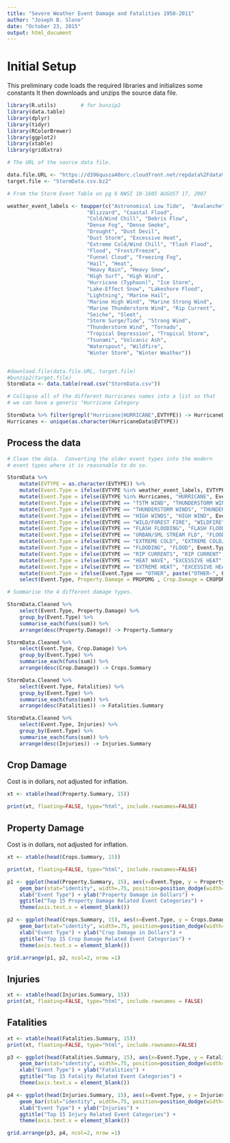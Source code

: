 ```yaml
---
title: "Severe Weather Event Damage and Fatalities 1950-2011"
author: "Joseph B. Slone"
date: "October 23, 2015"
output: html_document
---
```


# Initial Setup

This preliminary code loads the required libraries and initializes some constants It then downloads and unzips the source data file.



```r
library(R.utils)        # for bunzip2
library(data.table)
library(dplyr)
library(tidyr)
library(RColorBrewer)
library(ggplot2)
library(xtable)
library(gridExtra)

# The URL of the source data file.

data.file.URL <- "https://d396qusza40orc.cloudfront.net/repdata%2Fdata%2FStormData.csv.bz2"
target.file <- "StormData.csv.bz2"

# From the Storm Event Table on pg 6 NWSI 10-1605 AUGUST 17, 2007

weather_event_labels <- toupper(c("Astronomical Low Tide",  "Avalanche",
                          "Blizzard", "Coastal Flood",
                          "Cold/Wind Chill", "Debris Flow",
                          "Dense Fog", "Dense Smoke",
                          "Drought", "Dust Devil",
                          "Dust Storm", "Excessive Heat",
                          "Extreme Cold/Wind Chill", "Flash Flood",
                          "Flood", "Frost/Freeze",
                          "Funnel Cloud", "Freezing Fog",
                          "Hail", "Heat",
                          "Heavy Rain", "Heavy Snow",
                          "High Surf", "High Wind",
                          "Hurricane (Typhoon)", "Ice Storm",
                          "Lake-Effect Snow", "Lakeshore Flood",
                          "Lightning", "Marine Hail",
                          "Marine High Wind", "Marine Strong Wind",
                          "Marine Thunderstorm Wind", "Rip Current",
                          "Seiche", "Sleet",
                          "Storm Surge/Tide", "Strong Wind",
                          "Thunderstorm Wind", "Tornado",
                          "Tropical Depression", "Tropical Storm",
                          "Tsunami", "Volcanic Ash",
                          "Waterspout", "Wildfire",
                          "Winter Storm", "Winter Weather"))


#download.file(data.file.URL, target.file)
#bunzip2(target.file)
StormData <- data.table(read.csv("StormData.csv"))

# Collapse all of the different Hurricanes names into a list so that
# we can have a generic "Hurricane Category

StormData %>% filter(grepl("Hurricane|HURRICANE",EVTYPE)) -> HurricaneData
Hurricanes <- unique(as.character(HurricaneData$EVTYPE))


```



## Process the data

```r
# Clean the data.  Converting the older event types into the modern
# event types where it is reasonable to do so.

StormData %>%
    mutate(EVTYPE = as.character(EVTYPE)) %>%
    mutate(Event.Type = ifelse(EVTYPE %in% weather_event_labels, EVTYPE, "OTHER")) %>%
    mutate(Event.Type = ifelse(EVTYPE %in% Hurricanes, "HURRICANE", Event.Type )) %>%
    mutate(Event.Type = ifelse(EVTYPE == "TSTM WIND", "THUNDERSTORM WIND", Event.Type)) %>%
    mutate(Event.Type = ifelse(EVTYPE == "THUNDERSTORM WINDS", "THUNDERSTORM WIND", Event.Type)) %>%
    mutate(Event.Type = ifelse(EVTYPE == "HIGH WINDS", "HIGH WIND", Event.Type)) %>%
    mutate(Event.Type = ifelse(EVTYPE == "WILD/FOREST FIRE", "WILDFIRE", Event.Type)) %>%
    mutate(Event.Type = ifelse(EVTYPE == "FLASH FLOODING", "FLASH FLOOD", Event.Type)) %>%
    mutate(Event.Type = ifelse(EVTYPE == "URBAN/SML STREAM FLD", "FLOOD", Event.Type)) %>%
    mutate(Event.Type = ifelse(EVTYPE == "EXTREME COLD", "EXTREME COLD/WIND CHILL", Event.Type)) %>%
    mutate(Event.Type = ifelse(EVTYPE == "FLOODING", "FLOOD", Event.Type)) %>%
    mutate(Event.Type = ifelse(EVTYPE == "RIP CURRENTS", "RIP CURRENT", Event.Type)) %>%
    mutate(Event.Type = ifelse(EVTYPE == "HEAT WAVE", "EXCESSIVE HEAT", Event.Type)) %>%
    mutate(Event.Type = ifelse(EVTYPE == "EXTREME HEAT", "EXCESSIVE HEAT", Event.Type)) %>%
    mutate(Event.Type = ifelse(Event.Type == "OTHER", paste("OTHER-", EVTYPE), Event.Type)) %>%
    select(Event.Type, Property.Damage = PROPDMG , Crop.Damage = CROPDMG, Fatalities = FATALITIES , Injuries = INJURIES) -> StormData.Cleaned

# Summarise the 4 different damage types.

StormData.Cleaned %>%
    select(Event.Type, Property.Damage) %>%
    group_by(Event.Type) %>%
    summarise_each(funs(sum)) %>%
    arrange(desc(Property.Damage)) -> Property.Summary

StormData.Cleaned %>%
    select(Event.Type, Crop.Damage) %>%
    group_by(Event.Type) %>%
    summarise_each(funs(sum)) %>%
    arrange(desc(Crop.Damage)) -> Crops.Summary

StormData.Cleaned %>%
    select(Event.Type, Fatalities) %>%
    group_by(Event.Type) %>%
    summarise_each(funs(sum)) %>%
    arrange(desc(Fatalities)) -> Fatalities.Summary

StormData.Cleaned %>%
    select(Event.Type, Injuries) %>%
    group_by(Event.Type) %>%
    summarise_each(funs(sum)) %>%
    arrange(desc(Injuries)) -> Injuries.Summary

```

## Crop Damage

Cost is in dollars, not adjusted for inflation.

```r

xt <- xtable(head(Property.Summary, 15))

print(xt, floating=FALSE, type="html", include.rownames=FALSE)
```

## Property Damage

Cost is in dollars, not adjusted for inflation.

```r

xt <- xtable(head(Crops.Summary, 15))

print(xt, floating=FALSE, type="html", include.rownames=FALSE)
```

```r

p1 <- ggplot(head(Property.Summary, 15), aes(x=Event.Type, y = Property.Damage, fill=Event.Type)) + 
    geom_bar(stat="identity", width=.75, position=position_dodge(width=.8)) +
    xlab("Event Type") + ylab("Property Damage in Dollars") +
    ggtitle("Top 15 Property Damage Related Event Categories") +
    theme(axis.text.x = element_blank())

p2 <- ggplot(head(Crops.Summary, 15), aes(x=Event.Type, y = Crops.Damage, fill=Event.Type)) + 
    geom_bar(stat="identity", width=.75, position=position_dodge(width=.8)) +
    xlab("Event Type") + ylab("Crop Damage in Dollars") +
    ggtitle("Top 15 Crop Damage Related Event Categories") +
    theme(axis.text.x = element_blank())

grid.arrange(p1, p2, ncol=2, nrow =1)


```



## Injuries

```r

xt <- xtable(head(Injuries.Summary, 15))
print(xt, floating=FALSE, type="html", include.rownames = FALSE)
```

## Fatalities
```r

xt <- xtable(head(Fatalities.Summary, 15))
print(xt, floating=FALSE, type="html", include.rownames=FALSE)


```

```r
p3 <- ggplot(head(Fatalities.Summary, 15), aes(x=Event.Type, y = Fatalities, fill=Event.Type)) + 
    geom_bar(stat="identity", width=.75, position=position_dodge(width=.8)) +
    xlab("Event Type") + ylab("Fatalities") +
    ggtitle("Top 15 Fatality Related Event Categories") +
    theme(axis.text.x = element_blank())

p4 <- ggplot(head(Injuries.Summary, 15), aes(x=Event.Type, y = Injuries, fill=Event.Type)) + 
    geom_bar(stat="identity", width=.75, position=position_dodge(width=.8)) +
    xlab("Event Type") + ylab("Injuries") +
    ggtitle("Top 15 Injury Related Event Categories") +
    theme(axis.text.x = element_blank())

grid.arrange(p3, p4, ncol=2, nrow =1)


```

